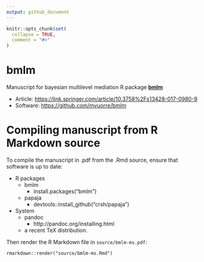 ```yaml
---
output: github_document
---
```


<!-- README.md is generated from README.Rmd. Please edit that file -->

```r
knitr::opts_chunk$set(
  collapse = TRUE,
  comment = "#>"
)
```

# bmlm

Manuscript for bayesian multilevel mediation R package [**bmlm**](https://cran.r-project.org/web/packages/bmlm/)

- Article: <https://link.springer.com/article/10.3758%2Fs13428-017-0980-9>
- Software: <https://github.com/mvuorre/bmlm>

# Compiling manuscript from R Markdown source

To compile the manuscript in .pdf from the .Rmd source, ensure that software is up to date:

- R packages
	- bmlm
		- install.packages("bmlm")
	- papaja
		- devtools::install_github("crsh/papaja")

- System
	- pandoc
		- http://pandoc.org/installing.html
	- a recent TeX distribution.

Then render the R Markdown file in `source/bmlm-ms.pdf`:

```
rmarkdown::render("source/bmlm-ms.Rmd")
```
